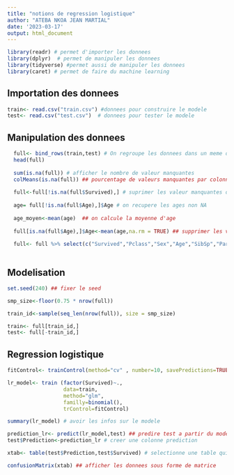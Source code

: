 ```yaml
---
title: "notions de regression logistique"
author: "ATEBA NKOA JEAN MARTIAL"
date: '2023-03-17'
output: html_document
---
```


```r
library(readr) # permet d'importer les donnees
library(dplyr)  # permet de manipuler les donnees
library(tidyverse) #permet aussi de manipuler les donnees
library(caret) # permet de faire du machine learning

```

## Importation des donnees

```r

train<- read.csv("train.csv") #donnees pour construire le modele
test<- read.csv("test.csv")  # donnees pour tester le modele

```

## Manipulation des donnees

```r

  full<- bind_rows(train,test) # On regroupe les donnees dans un meme data frame
  head(full)
  
  sum(is.na(full)) # afficher le nombre de valeur manquantes
  colMeans(is.na(full)) ## pourcentage de valeurs manquantes par colonne
  
  full<-full[!is.na(full$Survived),] # suprimer les valeur manquantes dans survived
  
  age= full[!is.na(full$Age),]$Age # on recupere les ages non NA 
  
  age_moyen<-mean(age)  ## on calcule la moyenne d'age
  
  full[is.na(full$Age),]$Age<-mean(age,na.rm = TRUE) ## supprimer les valeurs manquantes dans age
  
  full<- full %>% select(c("Survived","Pclass","Sex","Age","SibSp","Parch","Fare","Embarked")) # on selectionne les donnees qu'on souhaite conserver
  
```

## Modelisation

```r

set.seed(240) ## fixer le seed 

smp_size<-floor(0.75 * nrow(full))

train_id<-sample(seq_len(nrow(full)), size = smp_size)

train<- full[train_id,]
test<- full[-train_id,]


```

## Regression logistique

```r

fitControl<- trainControl(method="cv" , number=10, savePredictions=TRUE) # parametrer le modele

lr_model<- train (factor(Survived)~.,
                  data=train,
                  method="glm",
                  familly=binomial(),
                  trControl=fitControl)

summary(lr_model) # avoir les infos sur le modele

prediction_lr<- predict(lr_model,test) ## predire test a partir du modele lr_model
test$Prediction<-prediction_lr # creer une colonne prediction

xtab<- table(test$Prediction,test$Survived) # selectionne une table qui contient les predictions et le resulat et la mettre dans xtab

confusionMatrix(xtab) ## afficher les donnees sous forme de matrice



```





